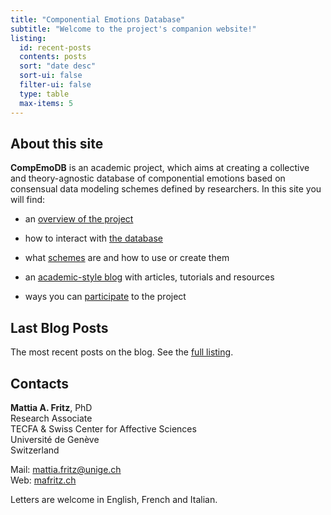 ```yaml
---
title: "Componential Emotions Database"
subtitle: "Welcome to the project's companion website!"
listing:
  id: recent-posts
  contents: posts
  sort: "date desc"
  sort-ui: false
  filter-ui: false
  type: table
  max-items: 5
---
```


## About this site

**CompEmoDB** is an academic project, which aims at creating a collective and theory-agnostic database of componential emotions based on consensual data modeling schemes defined by researchers. In this site you will find:

-   an [overview of the project](project.qmd)

-   how to interact with [the database](database.qmd)

-   what [schemes](schemes.qmd) are and how to use or create them

-   an [academic-style blog](blog.qmd) with articles, tutorials and resources

-   ways you can [participate](participate.qmd) to the project

## Last Blog Posts

The most recent posts on the blog. See the [full listing](blog.qmd).

::: {#recent-posts}
:::

## Contacts

**Mattia A. Fritz**, PhD\
Research Associate\
TECFA & Swiss Center for Affective Sciences\
Université de Genève\
Switzerland

Mail: [mattia.fritz\@unige.ch](mailto:mattia.fritz@unige.ch)\
Web: [mafritz.ch](https://mafritz.ch)

Letters are welcome in English, French and Italian.
